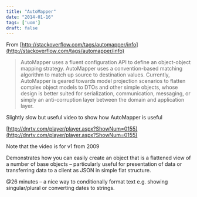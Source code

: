 ```yaml
---
title: "AutoMapper"
date: "2014-01-16"
tags: ['uom']
draft: false
---
```


From [http://stackoverflow.com/tags/automapper/info](http://stackoverflow.com/tags/automapper/info)

> AutoMapper uses a fluent configuration API to define an object-object mapping strategy. AutoMapper uses a convention-based matching algorithm to match up source to destination values. Currently, AutoMapper is geared towards model projection scenarios to flatten complex object models to DTOs and other simple objects, whose design is better suited for serialization, communication, messaging, or simply an anti-corruption layer between the domain and application layer.

Slightly slow but useful video to show how AutoMapper is useful

[http://dnrtv.com/player/player.aspx?ShowNum=0155](http://dnrtv.com/player/player.aspx?ShowNum=0155)

Note that the video is for v1 from 2009

Demonstrates how you can easily create an object that is a flattened view of a number of base objects – particularly useful for presentation of data or transferring data to a client as JSON in simple flat structure.

@26 minutes – a nice way to conditionally format text e.g. showing singular/plural or converting dates to strings.
